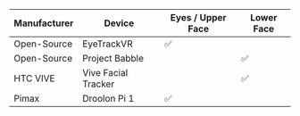 
<table>
<thead>
  <tr>
    <th>Manufacturer</th>
    <th>Device</th>
    <th>Eyes / Upper Face</th>
    <th>Lower Face</th>
  </tr>
</thead>
<tbody>
  <tr>
    <td>Open-Source</td>
    <td><Link to="../hardware/addons/etvr/" target="_blank" rel="noopener noreferrer">EyeTrackVR</Link></td>
    <td>✅</td>
    <td></td>
  </tr>
  <tr>
    <td>Open-Source</td>
    <td><Link to="../hardware/addons/babble/" target="_blank" rel="noopener noreferrer">Project Babble</Link></td>
    <td></td>
    <td>✅</td>
  </tr>
  <tr>
    <td>HTC VIVE</td>
    <td><Link to="../hardware/addons/vive/face-tracker" target="_blank" rel="noopener noreferrer">Vive Facial Tracker</Link></td>
    <td></td>
    <td>✅</td>
  </tr>
  <tr>
    <td>Pimax</td>
    <td><Link to="../hardware/addons/pimax/droolon-pi-1" target="_blank" rel="noopener noreferrer">Droolon Pi 1</Link></td>
    <td>✅</td>
    <td></td>
  </tr>
</tbody>
</table>

<!-- docusaurus recommends using the Link component instead of plain a href...-->

<!-- example using useBaseUrl to hardcode :p 
<tr>
  <td>HTC VIVE</td>
  <td><Link to={useBaseUrl('docs/hardware/VIVE/face-tracker')} target="_blank" rel="noopener noreferrer">Vive Facial Tracker</Link></td>
</tr> -->